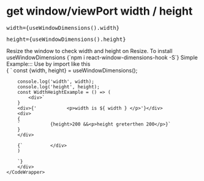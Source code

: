 

<Meta title="Design System| WindowDimensions" component={useWindowDimensions} />

# get window/viewPort width / height

<div>
    <pre>width=<span style={{color:'red'}}>{useWindowDimensions().width}</span></pre>
    <pre>height=<span style={{color:'red'}}>{useWindowDimensions().height}</span></pre>
    <MessageWrappeStyle>
        Resize the window to check width and height on Resize.
    </MessageWrappeStyle>
    <HeadingFourWrapper>To install useWindowDimensions</HeadingFourWrapper>
    <SyntaxHighlighter>
    {`npm i react-window-dimensions-hook -S`}
    </SyntaxHighlighter>
    <HeadingFourWrapper>Simple Example::: Use by import like this</HeadingFourWrapper>
    <CodeWrapper>
        <div className="codeIn">
        {  
        `
        const {width, height} = useWindowDimensions();
        
        console.log('width', width);
        console.log('height', height);
        const WidthHeightExample = () => (
            <div>`
        }
        <div>{'           <p>width is ${ width } </p>'}</div>
        <div>
        {
        `           {height>200 &&<p>height greterthen 200</p>}`
        }
        </div>
        
        {`          </div>
        )
        
        `} 
        </div>
    </CodeWrapper>
</div>

